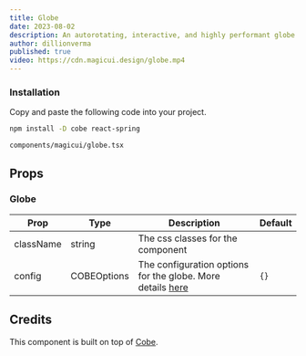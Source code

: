 ```yaml
---
title: Globe
date: 2023-08-02
description: An autorotating, interactive, and highly performant globe made using WebGL.
author: dillionverma
published: true
video: https://cdn.magicui.design/globe.mp4
---
```


<ComponentPreview name="globe-demo" />

<Steps>

### Installation

Copy and paste the following code into your project.

```bash
npm install -D cobe react-spring
```

```text
components/magicui/globe.tsx
```

<ComponentSource name="globe" />

</Steps>

## Props

### Globe

| Prop      | Type        | Description                                                                                    | Default |
| --------- | ----------- | ---------------------------------------------------------------------------------------------- | ------- |
| className | string      | The css classes for the component                                                              |         |
| config    | COBEOptions | The configuration options for the globe. More details [here](https://cobe.vercel.app/docs/api) | `{}`    |

## Credits

This component is built on top of [Cobe](https://cobe.vercel.app/docs/api).
